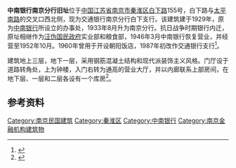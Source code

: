 {{coord|32|01|51.03|N|118|47|07.93|E|region:CN_type:landmark|display=title}} 
{{文物保护单位
| 级别 = 省级
| 省区市 = 江苏省
| 名称 = 中南银行南京分行旧址
| 图片 = [[File:Former_China_&_South_Sea_Bank_in_Nanjing_2011-05.JPG|220px]]<br><small>建筑沿马路一侧，2011年5月</small>
| 编号 = 771（第七批）
| 分类 = 近现代重要史迹及代表性建筑
| 时代 = 1929年
| 所在 = [[南京市|南京市]][[秦淮区|秦淮区]]
| 登录 = 2011年12月
}}

'''中南银行南京分行旧址'''位于[[中国|中国]][[江苏省|江苏省]][[南京市|南京市]][[秦淮区|秦淮区]][[白下路|白下路]]155号，白下路与[[太平南路|太平南路]]的交叉口西北侧，现为交通银行南京分行白下支行。该建筑建于1929年，原为[[中南银行|中南银行]]所设立的办事处，1933年8月升为南京分行。抗日战争时期银行内迁，原址相继作为[[汪精卫政权|汪伪国民政府]]实业部和粮食部，1946年3月中南银行恢复营业，并经营至1952年10月。1960年曾用于开设朝阳饭店，1987年初改作交通银行支行<ref>{{cite book |author=卢海明、杨新华|title=《南京民国建筑》|year=2001|publisher=南京大学出版社|location=南京|isbn=9787305036706}}</ref>。

建筑地上三层，地下一层，采用钢筋混凝土结构和现代派装饰主义风格。门厅设于道路转角处，上为钟楼，入门右转为通高的营业大厅，并以内廊联系上部房间，在地下层、一层和二层各设有一个库房<ref>{{cite web|url=http://news.sina.com.cn/s/2008-07-23/080014205213s.shtml|title=《中南银行——南京老银行》|accessdate=2012-01-13|work=|publisher=南京晨报|archive-date=2020-11-05|archive-url=https://web.archive.org/web/20201105035727/http://news.sina.com.cn/s/2008-07-23/080014205213s.shtml|dead-url=no}}</ref>。

==参考资料==
{{reflist|2}}
{{南京市境内的江苏省文物保护单位}}

[[Category:南京民国建筑|Category:南京民国建筑]]
[[Category:秦淮区|Category:秦淮区]]
[[Category:中南银行|Category:中南银行]]
[[Category:南京金融机构建筑物|Category:南京金融机构建筑物]]